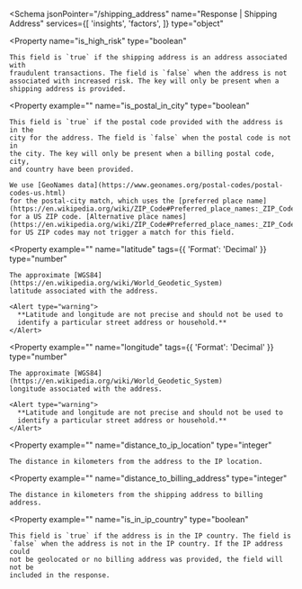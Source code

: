 <Schema
  jsonPointer="/shipping_address"
  name="Response | Shipping Address"
  services={[
    'insights',
    'factors',
  ]}
  type="object"
>
  <Property
    name="is_high_risk"
    type="boolean"
  >
    This field is `true` if the shipping address is an address associated with
    fraudulent transactions. The field is `false` when the address is not
    associated with increased risk. The key will only be present when a
    shipping address is provided.
  </Property>

  <Property
    example=""
    name="is_postal_in_city"
    type="boolean"
  >
    This field is `true` if the postal code provided with the address is in the
    city for the address. The field is `false` when the postal code is not in
    the city. The key will only be present when a billing postal code, city,
    and country have been provided.

    We use [GeoNames data](https://www.geonames.org/postal-codes/postal-codes-us.html)
    for the postal-city match, which uses the [preferred place name](https://en.wikipedia.org/wiki/ZIP_Code#Preferred_place_names:_ZIP_Codes_and_previous_zoning_lines)
    for a US ZIP code. [Alternative place names](https://en.wikipedia.org/wiki/ZIP_Code#Preferred_place_names:_ZIP_Codes_and_previous_zoning_lines)
    for US ZIP codes may not trigger a match for this field.
  </Property>

  <Property
    example=""
    name="latitude"
    tags={{
      'Format': 'Decimal'
    }}
    type="number"
  >
    The approximate [WGS84](https://en.wikipedia.org/wiki/World_Geodetic_System)
    latitude associated with the address.

    <Alert type="warning">
      **Latitude and longitude are not precise and should not be used to
      identify a particular street address or household.**
    </Alert>
  </Property>

  <Property
    example=""
    name="longitude"
    tags={{
      'Format': 'Decimal'
    }}
    type="number"
  >
    The approximate [WGS84](https://en.wikipedia.org/wiki/World_Geodetic_System)
    longitude associated with the address.

    <Alert type="warning">
      **Latitude and longitude are not precise and should not be used to
      identify a particular street address or household.**
    </Alert>
  </Property>

  <Property
    example=""
    name="distance_to_ip_location"
    type="integer"
  >
    The distance in kilometers from the address to the IP location.
  </Property>

  <Property
    example=""
    name="distance_to_billing_address"
    type="integer"
  >
    The distance in kilometers from the shipping address to billing address.
  </Property>

  <Property
    example=""
    name="is_in_ip_country"
    type="boolean"
  >
    This field is `true` if the address is in the IP country. The field is
    `false` when the address is not in the IP country. If the IP address could
    not be geolocated or no billing address was provided, the field will not be
    included in the response.
  </Property>
</Schema>
